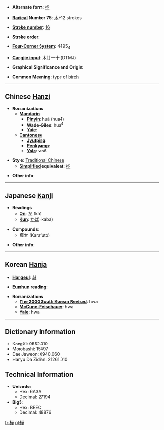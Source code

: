 * '''Alternate form''': [[桦]]

* '''[[Wiktionary:Chinese radical index| Radical]] Number 75''': [[Wiktionary:Chinese radical index 木|木]]+12 strokes

* '''[[Wiktionary:Chinese total strokes index|Stroke number]]''': [[Wiktionary:Chinese total strokes index 16|16]]

* '''Stroke order''': 

* '''[[Wiktionary:Chinese four corner index|Four-Corner System]]''': 4495<sub>4</sub>

* '''[[Wiktionary:Chinese Cangjie index|Cangjie input]]''': 木廿一十 (DTMJ)

* '''Graphical Significance and Origin''': 

* '''Common Meaning''': type of [[birch]]

----

== Chinese [[Hanzi]] ==

* '''Romanizations'''
** '''[[Mandarin]]'''
*** '''[[Pinyin]]''': huà (hua4)
*** '''[[Wade-Giles]]''': hua<sup>4</sup>
*** '''[[Yale]]''': 
** '''[[Cantonese]]'''
*** '''[[Jyutping]]''':
*** '''[[Penkyamp]]''': 
*** '''[[Yale]]''': wa6

* '''Style''': [[Traditional Chinese]] 
** '''[[Simplified Chinese|Simplified]] equivalent''': [[桦]]

* '''Other info''': 

----

== Japanese [[Kanji]] ==

* '''Readings'''
** '''[[On]]''': [[か]] (ka)
** '''[[Kun]]''': [[かば]] (kaba)

* '''Compounds''':
**[[樺太]] (Karafuto)

* '''Other info''':  

----

== Korean [[Hanja]] ==

* '''[[Hangeul]]''': [[화]]

* '''[[Eumhun]] reading''': 

* '''Romanizations'''
** '''[[The 2000 South Korean Revised Romanization|The 2000 South Korean Revised]]''': hwa
** '''[[McCune-Reischauer]]''': hwa
** '''[[Yale]]''': hwa

----

== Dictionary Information ==

* KangXi: 0552.010
* Morobashi: 15497
* Dae Jaweon: 0940.060
* Hanyu Da Zidian: 21261.010

== Technical Information ==

* '''Unicode''':
** Hex: 6A3A
** Decimal: 27194
* '''Big5''':
** Hex: BEEC
** Decimal: 48876

[[fr:樺]]
[[pl:樺]]